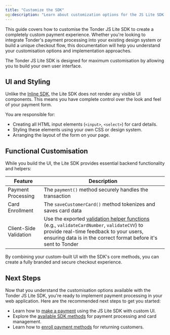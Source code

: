```yaml
---
title: "Customize the SDK"
og:description: "Learn about customization options for the JS Lite SDK."
---
```


This guide covers how to customise the Tonder JS Lite SDK to create a completely custom payment experience. Whether you're looking to integrate Tonder's payment processing into your existing design system or build a unique checkout flow, this documentation will help you understand your customisation options and implementation approaches.

The Tonder JS Lite SDK is designed for maximum customisation by allowing you to build your own user interface.

## UI and Styling

Unlike the [Inline SDK](/sdk-integration/web/js-inline/customization), the Lite SDK does not render any visible UI components. This means you have complete control over the look and feel of your payment form.

You are responsible for:
- Creating all HTML input elements (`<input>`, `<select>`) for card details.
- Styling these elements using your own CSS or design system.
- Arranging the layout of the form on your page.

## Functional Customisation

While you build the UI, the Lite SDK provides essential backend functionality and helpers:

| Feature | Description |
|---------|-------------|
| Payment Processing | The `payment()` method securely handles the transaction |
| Card Enrollment | The `saveCustomerCard()` method tokenizes and saves card data |
| Client-Side Validation | Use the exported [validation helper functions](/sdk-integration/web/js-lite/methods#validation-helper-functions) (e.g., `validateCardNumber`, `validateCVV`) to provide real-time feedback to your users, ensuring data is in the correct format before it's sent to Tonder |

By combining your custom-built UI with the SDK's core methods, you can create a fully branded and secure checkout experience.

## Next Steps

Now that you understand the customisation options available with the Tonder JS Lite SDK, you're ready to implement payment processing in your web application. Here are the recommended next steps to get you started:

- Learn how to [make a payment](/sdk-integration/web/js-lite/make-a-payment) using the JS Lite SDK with custom UI.
- Explore the [available SDK methods](/sdk-integration/web/js-lite/methods) for payment processing and card management.
- Learn how to [enroll payment methods](/sdk-integration/web/js-lite/enroll-payment-method) for returning customers.